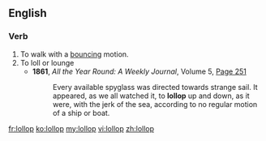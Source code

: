 ==English==

===Verb===
{{en-verb|lollops|lolloping|lolloped}}

# To walk with a [[bounce|bouncing]] motion.
# To loll or lounge
#*'''1861''', ''All the Year Round: A Weekly Journal'', Volume 5, [http://books.google.ru/books?id=6JVQAAAAcAAJ&dq=lollop&pg=PA251#v=onepage&q=lollop&f=false Page 251]
#*:Every available spyglass was directed towards strange sail. It appeared, as we all watched it, to '''lollop''' up and down, as it were, with the jerk of the sea, according to no regular motion of a ship or boat.

[[fr:lollop]]
[[ko:lollop]]
[[my:lollop]]
[[vi:lollop]]
[[zh:lollop]]